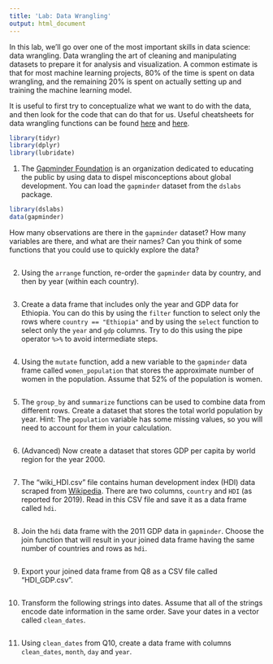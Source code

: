 ```yaml
---
title: 'Lab: Data Wrangling'
output: html_document
---
```


In this lab, we'll go over one of the most important skills in data science: data wrangling. Data wrangling the art of cleaning and manipulating datasets to prepare it for analysis and visualization. A common estimate is that for most machine learning projects, 80% of the time is spent on data wrangling, and the remaining 20% is spent on actually setting up and training the machine learning model.

It is useful to first try to conceptualize what we want to do with the data, and then look for the code that can do that for us. Useful cheatsheets for data wrangling functions can be found [here](https://rstudio.com/wp-content/uploads/2015/02/data-wrangling-cheatsheet.pdf) and [here](https://rstudio.com/resources/cheatsheets/). 

```r
library(tidyr)
library(dplyr)
library(lubridate)
```


1. The [Gapminder Foundation](https://www.gapminder.org/) is an organization dedicated to educating the public by using data to dispel misconceptions about global development. You can load the `gapminder` dataset from the `dslabs` package. 

```r
library(dslabs)
data(gapminder)
```

How many observations are there in the `gapminder` dataset? How many variables are there, and what are their names? Can you think of some functions that you could use to quickly explore the data? 

```r

```


2. Using the `arrange` function, re-order the `gapminder` data by country, and then by year (within each country). 
```r

```


3. Create a data frame that includes only the year and GDP data for Ethiopia. You can do this by using the `filter` function to select only the rows where `country == "Ethiopia"` and by using the `select` function to select only the `year` and `gdp` columns. Try to do this using the pipe operator `%>%` to avoid intermediate steps. 

```r

```


4. Using the `mutate` function, add a new variable to the `gapminder` data frame called `women_population` that stores the approximate number of women in the population. Assume that 52% of the population is women. 

```r

```


5. The `group_by` and `summarize` functions can be used to combine data from different rows. Create a dataset that stores the total world population by year. Hint: The `population` variable has some missing values, so you will need to account for them in your calculation. 

```r

```


6. (Advanced) Now create a dataset that stores GDP per capita by world region for the year 2000. 

```r

```


7. The "wiki_HDI.csv" file contains human development index (HDI) data scraped from [Wikipedia](https://en.wikipedia.org/wiki/List_of_countries_by_Human_Development_Index). There are two columns, `country` and `HDI` (as reported for 2019). Read in this CSV file and save it as a data frame called `hdi`. 

```r

```


8. Join the `hdi` data frame with the 2011 GDP data in `gapminder`. Choose the join function that will result in your joined data frame having the same number of countries and rows as `hdi`. 

```r

```


9. Export your joined data frame from Q8 as a CSV file called "HDI_GDP.csv". 
```r

```


10. Transform the following strings into dates. Assume that all of the strings encode date information in the same order. Save your dates in a vector called `clean_dates`. 

```r

```


11. Using `clean_dates` from Q10, create a data frame with columns `clean_dates`, `month`, `day` and `year`. 

```r

```